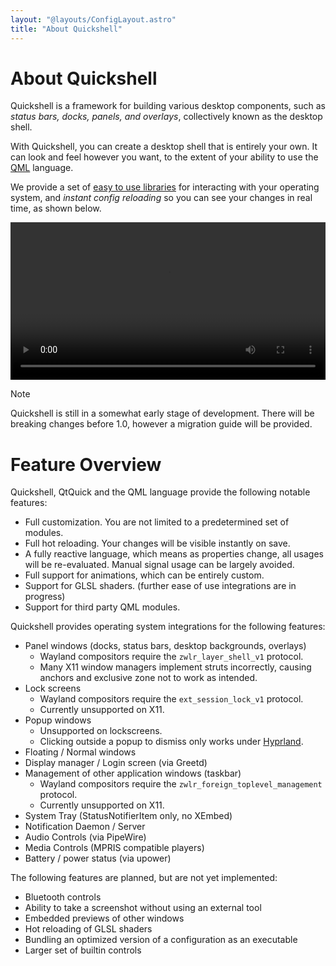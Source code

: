 ```yaml
---
layout: "@layouts/ConfigLayout.astro"
title: "About Quickshell"
---
```


# About Quickshell
Quickshell is a framework for building various desktop components, such as *status bars,
docks, panels, and overlays*, collectively known as the desktop shell.

With Quickshell, you can create a desktop shell that is entirely your own.
It can look and feel however you want, to the extent of your ability to
use the [QML](https://doc.qt.io/qt-6/qmlreference.html) language.

We provide a set of [easy to use libraries](/docs/types) for interacting with your
operating system, and *instant config reloading* so you can see your changes in real time,
as shown below.

<video width="100%" preload="metadata" controls>
  <source src="/assets/simple-shell-livereload.mp4" type="video/mp4"/>
</video>

> [!NOTE]
> Quickshell is still in a somewhat early stage of development.
> There will be breaking changes before 1.0, however a migration guide will be provided.

# Feature Overview
Quickshell, QtQuick and the QML language provide the following notable features:
- Full customization. You are not limited to a predetermined set of modules.
- Full hot reloading. Your changes will be visible instantly on save.
- A fully reactive language, which means as properties change, all usages
  will be re-evaluated. Manual signal usage can be largely avoided.
- Full support for animations, which can be entirely custom.
- Support for GLSL shaders. (further ease of use integrations are in progress)
- Support for third party QML modules.

Quickshell provides operating system integrations for the following features:
- Panel windows (docks, status bars, desktop backgrounds, overlays)
  - Wayland compositors require the `zwlr_layer_shell_v1` protocol.
  - Many X11 window managers implement struts incorrectly,
    causing anchors and exclusive zone not to work as intended.
- Lock screens
  - Wayland compositors require the `ext_session_lock_v1` protocol.
  - Currently unsupported on X11.
- Popup windows
  - Unsupported on lockscreens.
  - Clicking outside a popup to dismiss only works under [Hyprland](https://hyprland.org).
- Floating / Normal windows
- Display manager / Login screen (via Greetd)
- Management of other application windows (taskbar)
  - Wayland compositors require the `zwlr_foreign_toplevel_management` protocol.
  - Currently unsupported on X11.
- System Tray (StatusNotifierItem only, no XEmbed)
- Notification Daemon / Server
- Audio Controls (via PipeWire)
- Media Controls (MPRIS compatible players)
- Battery / power status (via upower)

The following features are planned, but are not yet implemented:
- Bluetooth controls
- Ability to take a screenshot without using an external tool
- Embedded previews of other windows
- Hot reloading of GLSL shaders
- Bundling an optimized version of a configuration as an executable
- Larger set of builtin controls
